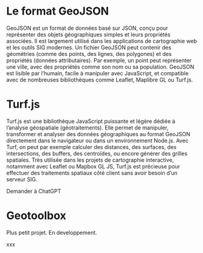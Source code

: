 # Le format GeoJSON

GeoJSON est un format de données basé sur JSON, conçu pour représenter des objets géographiques simples et leurs propriétés associées. Il est largement utilisé dans les applications de cartographie web et les outils SIG modernes. Un fichier GeoJSON peut contenir des géométries (comme des points, des lignes, des polygones) et des propriétés (données attributaires). Par exemple, un point peut représenter une ville, avec des propriétés comme son nom ou sa population. GeoJSON est lisible par l'humain, facile à manipuler avec JavaScript, et compatible avec de nombreuses bibliothèques comme Leaflet, Maplibre GL ou Turf.js.


# Turf.js

Turf.js est une bibliothèque JavaScript puissante et légère dédiée à l’analyse géospatiale (géotraitements). Elle permet de manipuler, transformer et analyser des données géographiques au format GeoJSON directement dans le navigateur ou dans un environnement Node.js. Avec Turf, on peut par exemple calculer des distances, des surfaces, des intersections, des buffers, des centroïdes, ou encore générer des grilles spatiales. Très utilisée dans les projets de cartographie interactive, notamment avec Leaflet ou Mapbox GL JS, Turf.js est précieuse pour effectuer des traitements spatiaux côté client sans avoir besoin d’un serveur SIG.









Demander à ChatGPT


# Geotoolbox

Plus petit projet. En developpement. 

xxx
